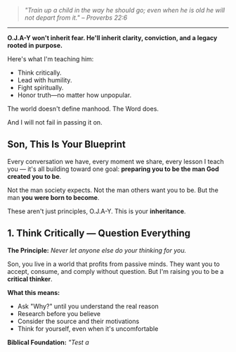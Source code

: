 > *"Train up a child in the way he should go; even when he is old he will not depart from it." – Proverbs 22:6*

---

**O.J.A-Y won't inherit fear. He'll inherit clarity, conviction, and a legacy rooted in purpose.**

Here's what I'm teaching him:
- Think critically.
- Lead with humility.
- Fight spiritually.
- Honor truth—no matter how unpopular.

The world doesn't define manhood. The Word does.

And I will not fail in passing it on.

## Son, This Is Your Blueprint

Every conversation we have, every moment we share, every lesson I teach you — it's all building toward one goal: **preparing you to be the man God created you to be**.

Not the man society expects.
Not the man others want you to be.
But the man **you were born to become**.

These aren't just principles, O.J.A-Y. This is your **inheritance**.

## 1. Think Critically — Question Everything

**The Principle:** *Never let anyone else do your thinking for you.*

Son, you live in a world that profits from passive minds. They want you to accept, consume, and comply without question. But I'm raising you to be a **critical thinker**.

**What this means:**
- Ask "Why?" until you understand the real reason
- Research before you believe
- Consider the source and their motivations
- Think for yourself, even when it's uncomfortable

**Biblical Foundation:** *"Test a*
